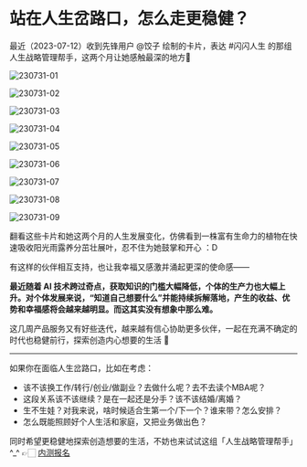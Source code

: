 # 站在人生岔路口，怎么走更稳健？

最近（2023-07-12）收到先锋用户 @饺子 绘制的卡片，表达 #闪闪人生 的那组人生战略管理帮手，这两个月让她感触最深的地方🤩

![230731-01](https://cdn.sunnyhuang.net/share/230731-01.jpg ':size=200')

![230731-02](https://cdn.sunnyhuang.net/share/230731-02.jpg ':size=200')

![230731-03](https://cdn.sunnyhuang.net/share/230731-03.jpg ':size=200')

![230731-04](https://cdn.sunnyhuang.net/share/230731-04.jpg ':size=200')

![230731-05](https://cdn.sunnyhuang.net/share/230731-05.jpg ':size=200')

![230731-06](https://cdn.sunnyhuang.net/share/230731-06.jpg ':size=200')


![230731-07](https://cdn.sunnyhuang.net/share/230731-07.jpg ':size=200')


![230731-08](https://cdn.sunnyhuang.net/share/230731-08.jpg ':size=200')

![230731-09](https://cdn.sunnyhuang.net/share/230731-09.jpg ':size=200')

翻看这些卡片和她这两个月的人生发展变化，仿佛看到一株富有生命力的植物在快速吸收阳光雨露养分茁壮展叶，忍不住为她鼓掌和开心 ：D

有这样的伙伴相互支持，也让我幸福又感激并涌起更深的使命感——

**最近随着 AI 技术跨过奇点，获取知识的门槛大幅降低，个体的生产力也大幅上升。对个体发展来说，“知道自己想要什么”并能持续拆解落地，产生的收益、优势和幸福感将会越来越明显。而这其实没有想象中那么难。**

这几周产品服务又有好些迭代，越来越有信心协助更多伙伴，一起在充满不确定的时代也稳健前行，探索创造内心想要的生活 🤗

---

如果你在面临人生岔路口，比如在考虑：
* 该不该换工作/转行/创业/做副业？去做什么呢？去不去读个MBA呢？
* 这段关系该不该继续？是在一起还是分手？该不该结婚/离婚？
* 生不生娃？对我来说，啥时候适合生第一个/下一个？谁来带？怎么安排？
* 怎么既能照顾好个人生活和家庭，又把业务做出色？

同时希望更稳健地探索创造想要的生活，不妨也来试试这组「人生战略管理帮手」^_^ 👉🏻 [内测报名](/) 